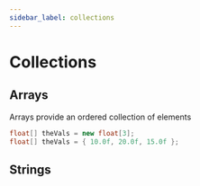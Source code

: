 ```yaml
---
sidebar_label: collections
---
```


# Collections

## Arrays

Arrays provide an ordered collection of elements

```java
float[] theVals = new float[3];
float[] theVals = { 10.0f, 20.0f, 15.0f };
```

## Strings
